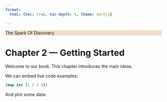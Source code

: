 ```yaml
---
format:
  html: {toc: true, toc-depth: 4, theme: darkly}

---
```

<style></style><style>.printedClojure .sourceCode {
  background-color: transparent;
  border-style: none;
}
</style><style>.clay-limit-image-width .clay-image {max-width: 100%}
.clay-side-by-side .sourceCode {margin: 0}
.clay-side-by-side {margin: 1em 0}
</style>
<script src="https://code.jquery.com/jquery-3.6.0.min.js" type="text/javascript"></script><script src="https://code.jquery.com/ui/1.13.1/jquery-ui.min.js" type="text/javascript"></script>

```{=html}
<div style="background-color:#eeddcc;"><p>The Spark Of Discovery</p></div>
```



# Chapter 2 — Getting Started

Welcome to our book. This chapter introduces the main ideas.

We can embed live code examples:



::: {.sourceClojure}
```clojure
(map inc [1 2 3 4])
```
:::



And plot some data:
